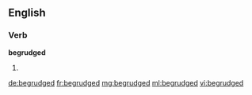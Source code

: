 ==English==

===Verb===
'''begrudged'''

# {{en-past of|begrudge}}

[[de:begrudged]]
[[fr:begrudged]]
[[mg:begrudged]]
[[ml:begrudged]]
[[vi:begrudged]]